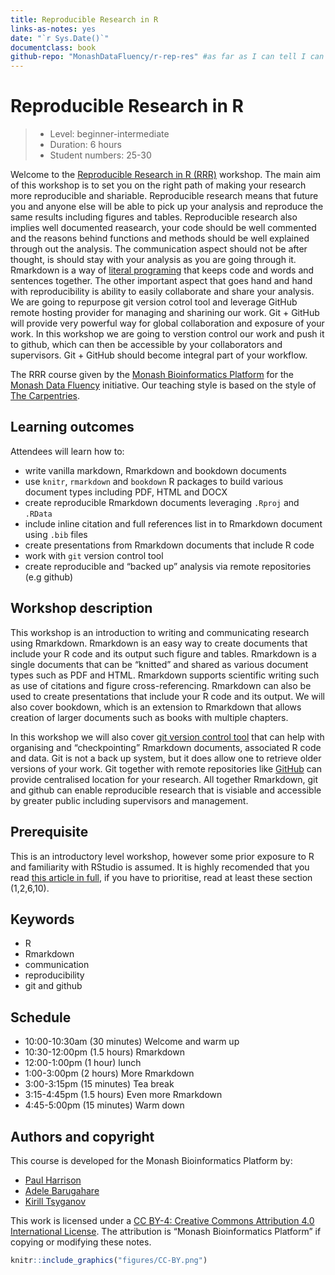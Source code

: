 ```yaml
---
title: Reproducible Research in R
links-as-notes: yes
date: "`r Sys.Date()`"
documentclass: book
github-repo: "MonashDataFluency/r-rep-res" #as far as I can tell I can't move this option into _outptu.yml
---
```


# Reproducible Research in R {#index -}

> - Level: beginner-intermediate
> - Duration: 6 hours
> - Student numbers: 25-30

Welcome to the [Reproducible Research in R (RRR)](https://github.com/MonashDataFluency/r-rep-res) workshop. The main aim of this workshop is to set you on the right path of making your research more reproducible and shariable. Reproducible research means that future you and anyone else will be able to pick up your analysis and reproduce the same results including figures and tables. Reproducible research also implies well documented reasearch, your code should be well commented and the reasons behind functions and methods should be well explained through out the analysis. The communication aspect should not be after thought, is should stay with your analysis as you are going through it. Rmarkdown is a way of [literal programing](http://www.literateprogramming.com/knuthweb.pdf) that keeps code and words and sentences together. The other important aspect that goes hand and hand with reproducibility is ability to easily collaborate and share your analysis. We are going to repurpose git version cotrol tool and leverage GitHub remote hosting provider for managing and sharining our work. Git + GitHub will provide very powerful way for global collaboration and exposure of your work. In this workshop we are going to verstion control our work and push it to github, which can then be accessible by your collaborators and supervisors. Git + GitHub should become integral part of your workflow.

The RRR course given by the [Monash Bioinformatics Platform](https://www.monash.edu/researchinfrastructure/bioinformatics) for the [Monash Data Fluency](https://monashdatafluency.github.io/) initiative. Our teaching style is based on the style of [The Carpentries](https://carpentries.org/).

## Learning outcomes

Attendees will learn how to:

- write vanilla markdown, Rmarkdown and bookdown documents
- use `knitr`, `rmarkdown` and `bookdown` R packages to build various document types including PDF, HTML and DOCX
- create reproducible Rmarkdown documents leveraging `.Rproj` and `.RData`
- include inline citation and full references list in to Rmarkdown document using `.bib` files
- create presentations from Rmarkdown documents that include R code
- work with `git` version control tool
- create reproducible and "backed up" analysis via remote repositories (e.g github)

## Workshop description

This workshop is an introduction to writing and communicating research using Rmarkdown. Rmarkdown is an easy way to create documents that include your R code and its output such figure and tables. Rmarkdown is a single documents that can be "knitted" and shared as various document types such as PDF and HTML. Rmarkdown supports scientific writing such as use of citations and figure cross-referencing. Rmarkdown can also be used to create presentations that include your R code and its output. We will also cover bookdown, which is an extension to Rmarkdown that allows creation of larger documents such as books with multiple chapters.

In this workshop we will also cover [git version control tool](https://git-scm.com/book/en/v1/Getting-Started-About-Version-Control) that can help with organising and "checkpointing" Rmarkdown documents, associated R code and data. Git is not a back up system, but it does allow one to retrieve older versions of your work. Git together with remote repositories like [GitHub](https://github.com) can provide centralised location for your research. All together Rmarkdown, git and github can enable reproducible research that is visiable and accessible by greater public including supervisors and management.

## Prerequisite

This is an introductory level workshop, however some prior exposure to R and familiarity with RStudio is assumed. It is highly recomended that you read [this article in full](https://peerj.com/preprints/3159/), if you have to prioritise, read at least these section (1,2,6,10).

## Keywords

- R
- Rmarkdown
- communication
- reproducibility
- git and github

## Schedule

- 10:00-10:30am (30 minutes) Welcome and warm up
- 10:30-12:00pm (1.5 hours)  Rmarkdown
- 12:00-1:00pm  (1 hour)     lunch
- 1:00-3:00pm   (2 hours)    More Rmarkdown
- 3:00-3:15pm   (15 minutes) Tea break
- 3:15-4:45pm   (1.5 hours)  Even more Rmarkdown
- 4:45-5:00pm   (15 minutes) Warm down

## Authors and copyright

This course is developed for the Monash Bioinformatics Platform by:

- [Paul Harrison](mailto:paul.harrison@monash.edu)
- [Adele Barugahare](mailto:Adele.Barugahare@monash.edu)
- [Kirill Tsyganov](mailto:kirill.tsyganov@monash.edu)

This work is licensed under a [CC BY-4: Creative Commons Attribution 4.0 International License](http://creativecommons.org/licenses/by/4.0/). The attribution is "Monash Bioinformatics Platform" if copying or modifying these notes.

```r
knitr::include_graphics("figures/CC-BY.png")
```
